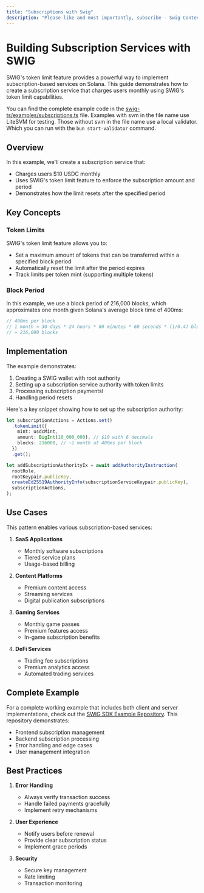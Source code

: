 ```yaml
---
title: "Subscriptions with Swig"
description: "Please like and most importantly, subscribe - Swig Content Influencers Everywhere"
---
```


# Building Subscription Services with SWIG

SWIG's token limit feature provides a powerful way to implement subscription-based services on Solana. This guide demonstrates how to create a subscription service that charges users monthly using SWIG's token limit capabilities.

You can find the complete example code in the [swig-ts/examples/subscriptions.ts](https://github.com/anagrambuild/swig-ts/tree/main/examples/transfer/subscription-svm.ts) file.
<Tip>
Examples with svm in the file name use LiteSVM for testing. Those without svm in the file name use a local validator. Which you can run with the `bun start-validator` command.</Tip>
## Overview

In this example, we'll create a subscription service that:
- Charges users $10 USDC monthly
- Uses SWIG's token limit feature to enforce the subscription amount and period
- Demonstrates how the limit resets after the specified period

## Key Concepts

### Token Limits

SWIG's token limit feature allows you to:
- Set a maximum amount of tokens that can be transferred within a specified block period
- Automatically reset the limit after the period expires
- Track limits per token mint (supporting multiple tokens)

### Block Period

In this example, we use a block period of 216,000 blocks, which approximates one month given Solana's average block time of 400ms:
```typescript
// 400ms per block
// 1 month ≈ 30 days * 24 hours * 60 minutes * 60 seconds * (1/0.4) blocks/second
// ≈ 216,000 blocks
```

## Implementation

The example demonstrates:
1. Creating a SWIG wallet with root authority
2. Setting up a subscription service authority with token limits
3. Processing subscription paymentsI
4. Handling period resets

Here's a key snippet showing how to set up the subscription authority:

```typescript
let subscriptionActions = Actions.set()
  .tokenLimit({
    mint: usdcMint,
    amount: BigInt(10_000_000), // $10 with 6 decimals
    blocks: 216000, // ~1 month at 400ms per block
  })
  .get();

let addSubscriptionAuthorityIx = await addAuthorityInstruction(
  rootRole,
  rootKeypair.publicKey,
  createEd25519AuthorityInfo(subscriptionServiceKeypair.publicKey),
  subscriptionActions,
);
```

## Use Cases

This pattern enables various subscription-based services:

1. **SaaS Applications**
   - Monthly software subscriptions
   - Tiered service plans
   - Usage-based billing

2. **Content Platforms**
   - Premium content access
   - Streaming services
   - Digital publication subscriptions

3. **Gaming Services**
   - Monthly game passes
   - Premium features access
   - In-game subscription benefits

4. **DeFi Services**
   - Trading fee subscriptions
   - Premium analytics access
   - Automated trading services

## Complete Example

For a complete working example that includes both client and server implementations, check out the [SWIG SDK Example Repository](https://github.com/anagrambuild/swig-rs-sdk-example). This repository demonstrates:

- Frontend subscription management
- Backend subscription processing
- Error handling and edge cases
- User management integration

## Best Practices

1. **Error Handling**
   - Always verify transaction success
   - Handle failed payments gracefully
   - Implement retry mechanisms

2. **User Experience**
   - Notify users before renewal
   - Provide clear subscription status
   - Implement grace periods

3. **Security**
   - Secure key management
   - Rate limiting
   - Transaction monitoring
